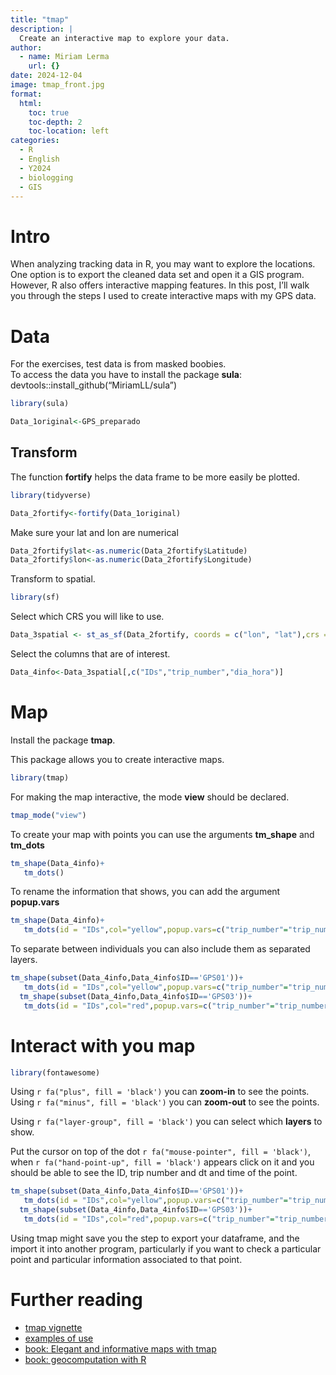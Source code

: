 ```yaml
---
title: "tmap"
description: |
  Create an interactive map to explore your data. 
author:
  - name: Miriam Lerma
    url: {}
date: 2024-12-04
image: tmap_front.jpg
format:
  html:
    toc: true
    toc-depth: 2
    toc-location: left
categories:
  - R
  - English
  - Y2024
  - biologging
  - GIS
---
```


# Intro

When analyzing tracking data in R, you may want to explore the locations. One option is to export the cleaned data set and open it a GIS program. However, R also offers interactive mapping features. In this post, I’ll walk you through the steps I used to create interactive maps with my GPS data.

# Data

For the exercises, test data is from masked boobies. <br> To access the data you have to install the package **sula**: devtools::install_github("MiriamLL/sula")

```r
library(sula)
```

```r
Data_1original<-GPS_preparado 
```

## Transform

The function **fortify** helps the data frame to be more easily be plotted.

```r
library(tidyverse)
```

```r
Data_2fortify<-fortify(Data_1original)
```

Make sure your lat and lon are numerical

```r
Data_2fortify$lat<-as.numeric(Data_2fortify$Latitude)
Data_2fortify$lon<-as.numeric(Data_2fortify$Longitude)
```

Transform to spatial.

```r
library(sf)
```

Select which CRS you will like to use.

```r
Data_3spatial <- st_as_sf(Data_2fortify, coords = c("lon", "lat"),crs = 4326, agr = "constant")
```

Select the columns that are of interest.

```r
Data_4info<-Data_3spatial[,c("IDs","trip_number","dia_hora")]
```

# Map

Install the package **tmap**.

This package allows you to create interactive maps.

```r
library(tmap)
```

For making the map interactive, the mode **view** should be declared.

```r
tmap_mode("view") 
```

To create your map with points you can use the arguments **tm_shape** and **tm_dots**

```r
tm_shape(Data_4info)+
   tm_dots()
```

To rename the information that shows, you can add the argument **popup.vars**

```r
tm_shape(Data_4info)+
   tm_dots(id = "IDs",col="yellow",popup.vars=c("trip_number"="trip_number","dt"="dia_hora"))
```

To separate between individuals you can also include them as separated layers.

```r
tm_shape(subset(Data_4info,Data_4info$ID=='GPS01'))+
   tm_dots(id = "IDs",col="yellow",popup.vars=c("trip_number"="trip_number","dt"="dia_hora"))+
  tm_shape(subset(Data_4info,Data_4info$ID=='GPS03'))+
   tm_dots(id = "IDs",col="red",popup.vars=c("trip_number"="trip_number","dt"="dia_hora"))
```

# Interact with you map

```r
library(fontawesome)
```

Using `r fa("plus", fill = 'black')` you can **zoom-in** to see the points.\
Using `r fa("minus", fill = 'black')` you can **zoom-out** to see the points.

Using `r fa("layer-group", fill = 'black')` you can select which **layers** to show.

Put the cursor on top of the dot `r fa("mouse-pointer", fill = 'black')`, when `r fa("hand-point-up", fill = 'black')` appears click on it and you should be able to see the ID, trip number and dt and time of the point.

```r
tm_shape(subset(Data_4info,Data_4info$ID=='GPS01'))+
   tm_dots(id = "IDs",col="yellow",popup.vars=c("trip_number"="trip_number","dt"="dia_hora"))+
  tm_shape(subset(Data_4info,Data_4info$ID=='GPS03'))+
   tm_dots(id = "IDs",col="red",popup.vars=c("trip_number"="trip_number","dt"="dia_hora"))
```

Using tmap might save you the step to export your dataframe, and the import it into another program, particularly if you want to check a particular point and particular information associated to that point.

# Further reading

-   [tmap vignette](https://cran.r-project.org/web/packages/tmap/vignettes/tmap-getstarted.html)\
-   [examples of use](https://r-tmap.github.io/tmap/index.html)\
-   [book: Elegant and informative maps with tmap](https://r-tmap.github.io/tmap-book/index.html)\
-   [book: geocomputation with R](https://r.geocompx.org/adv-map)
